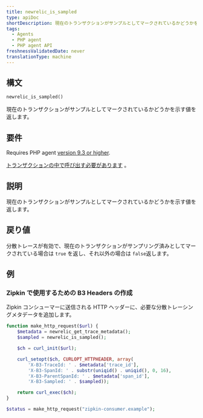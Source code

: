 ```yaml
---
title: newrelic_is_sampled
type: apiDoc
shortDescription: 現在のトランザクションがサンプルとしてマークされているかどうかを示す値を返します。
tags:
  - Agents
  - PHP agent
  - PHP agent API
freshnessValidatedDate: never
translationType: machine
---
```


## 構文

```php
newrelic_is_sampled()
```

現在のトランザクションがサンプルとしてマークされているかどうかを示す値を返します。

## 要件

Requires PHP agent [version 9.3 or higher](/docs/release-notes/agent-release-notes/php-release-notes).

[トランザクションの中で呼び出す必要があります](/docs/accounts-partnerships/education/getting-started-new-relic/glossary#transaction) 。

## 説明

現在のトランザクションがサンプルとしてマークされているかどうかを示す値を返します。

## 戻り値

分散トレースが有効で、現在のトランザクションがサンプリング済みとしてマークされている場合は `true` を返し、それ以外の場合は `false`返します。

## 例

### Zipkin で使用するための B3 Headers の作成

Zipkin コンシューマーに送信される HTTP ヘッダーに、必要な分散トレーシングメタデータを追加します。

```php
function make_http_request($url) {
    $metadata = newrelic_get_trace_metadata();
    $sampled = newrelic_is_sampled();

    $ch = curl_init($url);

    curl_setopt($ch, CURLOPT_HTTPHEADER, array(
        'X-B3-TraceId: ' . $metadata['trace_id'],
        'X-B3-SpanId: ' . substr(uniqid() . uniqid(), 0, 16),
        'X-B3-ParentSpanId: ' . $metadata['span_id'],
        'X-B3-Sampled: ' . $sampled));

    return curl_exec($ch);
}

$status = make_http_request("zipkin-consumer.example");
```
